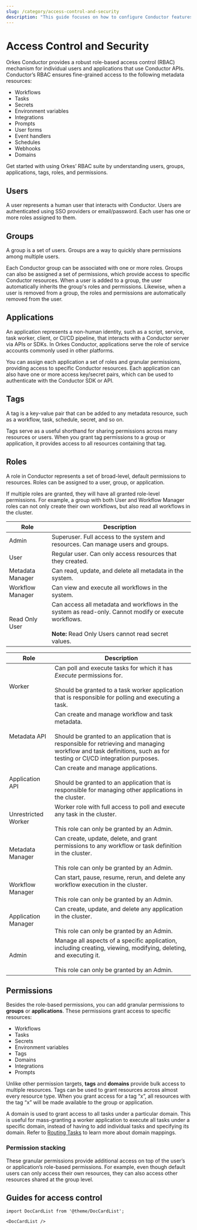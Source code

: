 ```yaml
---
slug: /category/access-control-and-security
description: "This guide focuses on how to configure Conductor features for access control and security, including applications, users, groups, and tags."
---
```



# Access Control and Security

Orkes Conductor provides a robust role-based access control (RBAC) mechanism for individual users and applications that use Conductor APIs. Conductor’s RBAC ensures fine-grained access to the following metadata resources:

- Workflows
- Tasks
- Secrets
- Environment variables
- Integrations
- Prompts
- User forms
- Event handlers
- Schedules
- Webhooks
- Domains

Get started with using Orkes’ RBAC suite by understanding users, groups, applications, tags, roles, and permissions.

## Users

A user represents a human user that interacts with Conductor. Users are authenticated using SSO providers or email/password. Each user has one or more roles assigned to them.

## Groups

A group is a set of users. Groups are a way to quickly share permissions among multiple users.

Each Conductor group can be associated with one or more roles. Groups can also be assigned a set of permissions, which provide access to specific Conductor resources. When a user is added to a group, the user automatically inherits the group's roles and permissions. Likewise, when a user is removed from a group, the roles and permissions are automatically removed from the user.

## Applications

An application represents a non-human identity, such as a script, service, task worker, client, or CI/CD pipeline, that interacts with a Conductor server via APIs or SDKs. In Orkes Conductor, applications serve the role of service accounts commonly used in other platforms. 

You can assign each application a set of roles and granular permissions, providing access to specific Conductor resources. Each application can also have one or more access key/secret pairs, which can be used to authenticate with the Conductor SDK or API.

## Tags

A tag is a key-value pair that can be added to any metadata resource, such as a workflow, task, schedule, secret, and so on.

Tags serve as a useful shorthand for sharing permissions across many resources or users. When you grant tag permissions to a group or application, it provides access to all resources containing that tag.

## Roles

A role in Conductor represents a set of broad-level, default permissions to resources. Roles can be assigned to a user, group, or application.

If multiple roles are granted, they will have all granted role-level permissions. For example, a group with both User and Workflow Manager roles can not only create their own workflows, but also read all workflows in the cluster.

<Tabs>
<TabItem value="user-group=roles" label="User/Group Roles">

| Role             | Description                                                                                                                                                           |
| ---------------- | --------------------------------------------------------------------------------------------------------------------------------------------------------------------- |
| Admin            | Superuser. Full access to the system and resources. Can manage users and groups.                                                                                      |
| User             | Regular user. Can only access resources that they created.                                                                                                            |
| Metadata Manager | Can read, update, and delete all metadata in the system.                                                                                                              |
| Workflow Manager | Can view and execute all workflows in the system.                                                                                                                     |
| Read Only User   | Can access all metadata and workflows in the system as read-only. Cannot modify or execute workflows. <br/><br/> **Note:** Read Only Users cannot read secret values. |

</TabItem>

<TabItem value="application roles" label="Application Roles">

| Role                | Description                                                                                                                                                                                                                         |
| ------------------- | ----------------------------------------------------------------------------------------------------------------------------------------------------------------------------------------------------------------------------------- |
| Worker              | Can poll and execute tasks for which it has *Execute* permissions for. <br/> <br/> Should be granted to a task worker application that is responsible for polling and executing a task.                                                    |
| Metadata API        | Can create and manage workflow and task metadata. <br/> <br/> Should be granted to an application that is responsible for retrieving and managing workflow and task definitions, such as for testing or CI/CD integration purposes. |
| Application API     | Can create and manage applications. <br/> <br/> Should be granted to an application that is responsible for managing other applications in the cluster.                                                                             |
| Unrestricted Worker | Worker role with full access to poll and execute any task in the cluster. <br/> <br/> This role can only be granted by an Admin.                                                                                                    |
| Metadata Manager    | Can create, update, delete, and grant permissions to any workflow or task definition in the cluster. <br/> <br/> This role can only be granted by an Admin.                                                                         |
| Workflow Manager    | Can start, pause, resume, rerun, and delete any workflow execution in the cluster. <br/> <br/> This role can only be granted by an Admin.                                                                                           |
| Application Manager | Can create, update, and delete any application in the cluster. <br/> <br/> This role can only be granted by an Admin.                                                                                                               |
| Admin               | Manage all aspects of a specific application, including creating, viewing, modifying, deleting, and executing it. <br/> <br/> This role can only be granted by an Admin.                                                                                                   |

</TabItem>
</Tabs>

## Permissions

Besides the role-based permissions, you can add granular permissions to **groups** or **applications**. These permissions grant access to specific resources:

- Workflows
- Tasks
- Secrets
- Environment variables
- Tags
- Domains
- Integrations
- Prompts

Unlike other permission targets, **tags** and **domains** provide bulk access to multiple resources. Tags can be used to grant resources across almost every resource type. When you grant access for a tag “x”, all resources with the tag “x” will be made available to the group or application.

A domain is used to grant access to all tasks under a particular domain. This is useful for mass-granting a worker application to execute all tasks under a specific domain, instead of having to add individual tasks and specifying its domain. Refer to [Routing Tasks](docs/developer-guides/task-to-domain.mdx) to learn more about domain mappings.

### Permission stacking

These granular permissions provide additional access on top of the user’s or application’s role-based permissions. For example, even though default users can only access their own resources, they can also access other resources shared at the group level.

## Guides for access control

```mdx-code-block
import DocCardList from '@theme/DocCardList';

<DocCardList />
```
